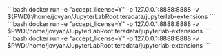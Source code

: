 
<Tabs>
  <TabItem value="Windows" label="Windows" default>
    ```bash
    docker run -e "accept_license=Y" -p 127.0.0.1:8888:8888 -v ${PWD}:/home/jovyan/JupyterLabRoot teradata/jupyterlab-extensions
    ```
  </TabItem>
  <TabItem value="MacOS" label="MacOS">
    ```bash
    docker run -e "accept_license=Y" -p 127.0.0.1:8888:8888 -v $PWD:/home/jovyan/JupyterLabRoot teradata/jupyterlab-extensions
    ```
  </TabItem>
  <TabItem value="Linux" label="Linux">
    ```bash
    docker run -e "accept_license=Y" -p 127.0.0.1:8888:8888 -v $PWD:/home/jovyan/JupyterLabRoot teradata/jupyterlab-extensions
    ```
  </TabItem>
</Tabs>